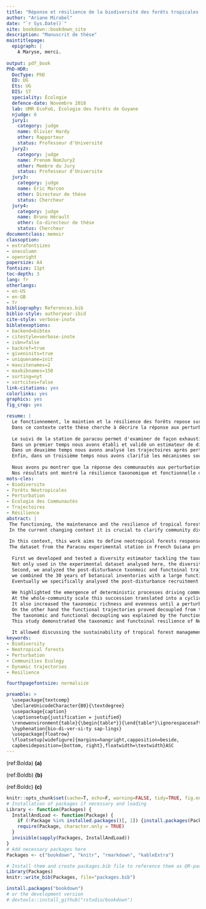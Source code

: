```yaml
--- 
title: "Réponse et résilience de la biodiversité des forêts tropicales après perturbation"
author: "Ariane Mirabel"
date: "`r Sys.Date()`"
site: bookdown::bookdown_site
description: "Manuscrit de thèse"
maintitlepage:
  epigraph: |
    A Maryse, merci.
    
output: pdf_book
PhD-HDR:
  DocType: PhD
  ED: UG
  Ets: UG
  DIS: ST
  speciality: Écologie
  defence-date: Novembre 2018
  lab: UMR EcoFoG, Écologie des Forêts de Guyane
  njudge: 6
  jury1:
    category: judge
    name: Olivier Hardy
    other: Rapporteur
    status: Professeur d'Université
  jury2:
    category: judge
    name: Prenom NomJury2
    other: Membre du Jury
    status: Professeur d'Universite
  jury3:
    category: judge
    name: Eric Marcon
    other: Directeur de thèse
    status: Chercheur
  jury4:
    category: judge
    name: Bruno Hérault
    other: Co-directeur de thèse
    status: Chercheur
documentclass: memoir
classoption:
- extrafontsizes
- onecolumn
- openright
papersize: A4
fontsize: 11pt
toc-depth: 3
lang: fr
otherlangs:
- en-US
- en-GB
- fr
bibliography: References.bib
biblio-style: authoryear-ibid
cite-style: verbose-inote
biblatexoptions:
- backend=bibtex
- citestyle=verbose-inote
- isbn=false
- backref=true
- giveninits=true
- uniquename=init
- maxcitenames=2
- maxbibnames=150
- sorting=nyt
- sortcites=false
link-citations: yes
colorlinks: yes
graphics: yes
fig_crop: yes

resume: |
  Le fonctionnement, le maintien et la résilience des forêts repose sur la diversité des communautés d'arbres qui les constituent. Clarifier la réponse de la biodiversité forestière aux perturbations est primordial dans le contexte des changements actuels pour préserver et gérer les forêts et les biens et services qu'elles rendent, spécifiquement en forêt tropicale où la diversité est à la fois la plus élevée et la plus menacée au monde.
  Dans ce contexte cette thèse cherche à décrire la réponse aux perturbations de la diversité des communautés forsetières, à identifier les processus écologiques sous-jacents, et à discuter des perspectives pour la gestion et la conservation des forêts. 
  
  Le suivi de la station de paracou permet d'examiner de façon exhaustive sur 30 années la réponse des communautés tropicales après un gradient de perturbation.
  Dans un premier temps nous avons établi et validé un estimateur de diversité fiable, permettant de pallier les incertitudes de détermination inhérentes aux inventaires forestiers et aux bases de données fonctionnelles. Non seulement appliqué dans le cadre de cette thèse aux données de Paracou, cet estimateur a été appliqué au contexte de l'exploitation forestière pour proposer une méthode d'inventaire forestier optimisant le coût et la précision des inventaires.
  Dans un deuxième temps nous avons analysé les trajectoires après perturbation de la diversité et de la composition taxonomique et fonctionnelle des communautés, à partir des inventaires botaniques et d'un large jeu de données fonctionnel comprenant des traits des feuilles, du bois et des traits d'histoire de vie. 
  Enfin, dans un troisième temps nous avons clarifié les mécanismes sous-jacents la trajectoire des communautés en analysant spécifiquement la diversité et la composition des communautés recrutées après perturbation.
  
  Nous avons pu montrer que la réponse des communautés aux perturbations correspondait à l'émergence de processus déterministes, correspondant au recrutement d'un pool de pionnières défini et commun à toutes les communautés, puis au retour des processus stochastiques régissant la diversité des forêts non perturbées. A l'échelle de la communauté, ces processus correspondent à une modification cyclique de la composition taxonomique et au maintien des différences entre communautés. Ils augmentent la richesse et l'équitabilité taxonomiques jusqu'à une certaine intensité de perturbation aud delà de laquelle, conformément à la théorie des perturbations intermédiaires, la richesse taxonomique diminue et la dominance des pionnières augmente de façon persistante. Les trajectoires fonctionnelles en revanches se sont montrées décorrélées des trajectoires taxonomiques, avec la convergence de la composition fonctionnelle malgré leur divergence taxonomique et l'homogénéité des trajectoires de diversité quelle que soit l'intensité de la perturbation. Nous avons pu expliquer ce découplage entre trajectoires taoxnomiques et fonctionnelles par les modifications de la redondance fonctionnelle, élevée en forêt tropicale, atténuant l'impact fonctionnel des perturbation et faisant office de paramètre synétiquement déterminant de la restauration des commuanutés après perturbation.
  Nos résultats ont montré la résilience taxonomique et fonctionnelle des communautés tropicales et ont mis en évidence les éléments clés de la restauration après perturbation et permis de discuter de la possibilité d'une exploitatoin durable des forêts et de nouvelles perspectives de modélisation de la diversité.
mots-cles:
- Biodiversite
- Forêts Néotropicales
- Perturbation
- Ecologie des Communautés
- Trajectoires
- Résilience
abstract: |
 The functioning, the maintenance and the resilience of tropical forests largely rely on tree community diversity. 
 In the current changing context it is crucial to clarify community diversity response to disturbance in order to maintain forests goods and services, specifically in tropical forests that are as diverse and crucial as they are currently threatened.
 
 In this context, this work aims to define neotropical forests response to disturbance, identify the underyling ecological mechanisms and discuss the perspectives for tropical forests conservation and management.
 The dataset from the Paracou experimental station in French Guiana provides an exhaustive monitoring of Neotropical tree communities response to a disturbance gradient over 30 years.
 
  First we developed and tested a diversity estimator tackling the taxonomic uncertainties of forest inventories and improving the accuracy of biodiversity surveys. 
  Not only used in the experimental dataset analysed here, the diversity estimator was applied in the context of pre-logging inventories to propose an inventory protocol optimizing the costs of the inventories and the accuracy of the diversity estimation.
  Second, we analyzed the post-disturbance txonmoic and functoinal trajectories at the scale of the whole community. 
  we combined the 30 years of botanical inventories with a large functional dataset encompassing key leaf, root, wood and life-history functional traits.
  Eventually we specifically analysed the post-disturbance recruitment processes and the diversity and composition succession.
  
  We highlighted the emergence of deterministic processes driving community responses to disturbance first through the recruitment of a restricted pool of pioneers, common to all communities, and then through the recovery of pre-disturbance stochastic processes.
  At the whole-community scale this succession translated into a cyclic taxonomic composition trajectory maintaining the initial differences among communities.
  It also increased the taxonomic richness and evenness until a perturbation intensity threshold above which, in accordance with the Intermediate Disturbance Hypothesis, the taxonomic richness decreased and the pioneers became persistently dominant.
  On the other hand the functional trajectories proved decoupled from taxonomic trajectories and highlighted communities functional convergence and the uniformity of the functional trajectories whatever the disturbance intensity.
  The taxonomic and functional decoupling was explained by the functional redundancy that mitigated the disturbance functional impact and proved to be the slow parameter of tropical forest recovery.
  This study demonstrated the taxonomic and functoinal resilience of Neotropical communities and highlighted the key parameters of forest recovery. 
  
  It allowed discussing the sustainability of tropical forest management practices and some perspectives for the modeling of community diversity.
keywords:
- Biodiversity
- Neotropical forests
- Perturbation
- Communities Ecology
- Dynamic trajectories
- Resilience

fourthpagefontsize: normalsize

preamble: >
  \usepackage{textcomp}
  \DeclareUnicodeCharacter{B0}{\textdegree}
  \usepackage{caption}
  \captionsetup{justification = justified}
  \renewenvironment{table}{\begin{table*}}{\end{table*}\ignorespacesafterend}
  \hyphenation{bio-di-ver-si-ty sap-lings}
  \usepackage{floatrow}
  \floatsetup[widefigure]{margins=hangright,capposition=beside,
  capbesideposition={bottom, right},floatwidth=\textwidth}ASC
---
```


(ref:Bolda) **(a)**

(ref:Boldb) **(b)**

(ref:Boldc) **(c)**

<!-- knitr and R options (packages, ...) --> 
```r
knitr::opts_chunk$set(cache=T, echo=F, warning=FALSE, tidy=TRUE, fig.env='figure*', out.width='100%', fig.asp=.75, fig.align='center',echo=F)
# Installation of packages if necessary and loading
Library <- function(Packages) {
  InstallAndLoad <- function(Package) {
    if (!Package %in% installed.packages()[, 1]) {install.packages(Package)}
    require(Package, character.only = TRUE)
  }
  invisible(sapply(Packages, InstallAndLoad))
}
# Add necessary packages here
Packages <- c("bookdown", "knitr", "rmarkdown", "kableExtra")

# Install them and create packages.bib file to reference them as @R-package
Library(Packages)
knitr::write_bib(Packages, file="packages.bib")
```

```r
install.packages("bookdown")
# or the development version
# devtools::install_github("rstudio/bookdown")
```

\mainmatter
 
